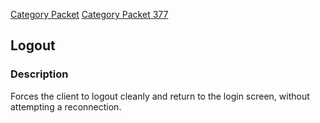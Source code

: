 [[Category Packet]]
[[Category Packet 377]]
{{packet|name=Logout|description=Forces the client to logout.|opcode=5|type=Fixed|length=0|revision=377}}
== Logout ==

=== Description ===

Forces the client to logout cleanly and return to the login screen, without attempting a reconnection.